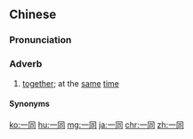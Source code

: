 ==Chinese==
{{zh-forms}}

===Pronunciation===
{{zh-pron
|m=一tóng
|c=jat1 tung4
|h=pfs=yit-thùng
|mn=it-tông
|cat=adv
}}

===Adverb===
{{zh-adv}}

# [[together]]; at the [[same]] [[time]]

====Synonyms====
{{zh-dial|一起}}

{{zh-cat|Elementary}}

[[ko:一同]]
[[hu:一同]]
[[mg:一同]]
[[ja:一同]]
[[chr:一同]]
[[zh:一同]]